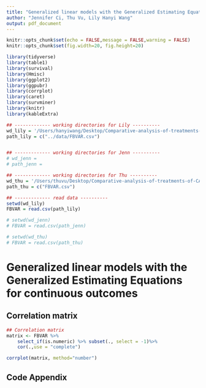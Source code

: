 ```yaml
---
title: "Generalized linear models with the Generalized Estimating Equations for the VQI FBVAR Dataset"
author: "Jennifer Ci, Thu Vu, Lily Hanyi Wang"
output: pdf_document
---
```



```r
knitr::opts_chunk$set(echo = FALSE,message = FALSE,warning = FALSE)
knitr::opts_chunk$set(fig.width=20, fig.height=20)

library(tidyverse)
library(table1)
library(survival)
library(Hmisc)
library(ggplot2)
library(ggpubr)
library(corrplot)
library(caret)
library(survminer)
library(knitr)
library(kableExtra)

```

```r
## ------------- working directories for Lily ----------
wd_lily = '/Users/hanyiwang/Desktop/Comparative-analysis-of-treatments-of-CAA'
path_lily = c("../data/FBVAR.csv")


## ------------- working directories for Jenn ----------
# wd_jenn = 
# path_jenn = 

## ------------- working directories for Thu ----------
wd_thu = '/Users/thuvu/Desktop/Comparative-analysis-of-treatments-of-CAA'
path_thu = c("FBVAR.csv")

## ------------- read data ----------
setwd(wd_lily)
FBVAR = read.csv(path_lily)

# setwd(wd_jenn)
# FBVAR = read.csv(path_jenn)

# setwd(wd_thu)
# FBVAR = read.csv(path_thu)

```

# Generalized linear models with the Generalized Estimating Equations for continuous outcomes 


## Correlation matrix

```r
## Correlation matrix
matrix <- FBVAR %>%
    select_if(is.numeric) %>% subset(., select = -1)%>%
    cor(.,use = "complete")

corrplot(matrix, method="number")

```


\newpage

## Code Appendix

```r
```
